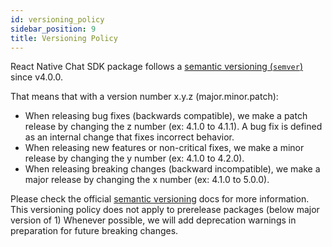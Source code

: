 ```yaml
---
id: versioning_policy
sidebar_position: 9
title: Versioning Policy
---
```


React Native Chat SDK package follows a [semantic versioning (`semver`)](https://semver.org/) since v4.0.0.

That means that with a version number x.y.z (major.minor.patch):

- When releasing bug fixes (backwards compatible), we make a patch release by changing the z number (ex: 4.1.0 to 4.1.1). A bug fix is defined as an internal change that fixes incorrect behavior.
- When releasing new features or non-critical fixes, we make a minor release by changing the y number (ex: 4.1.0 to 4.2.0).
- When releasing breaking changes (backward incompatible), we make a major release by changing the x number (ex: 4.1.0 to 5.0.0).

Please check the official [semantic versioning](https://semver.org/#summary) docs for more information. This versioning policy does not apply to prerelease packages (below major version of 1)
Whenever possible, we will add deprecation warnings in preparation for future breaking changes.
